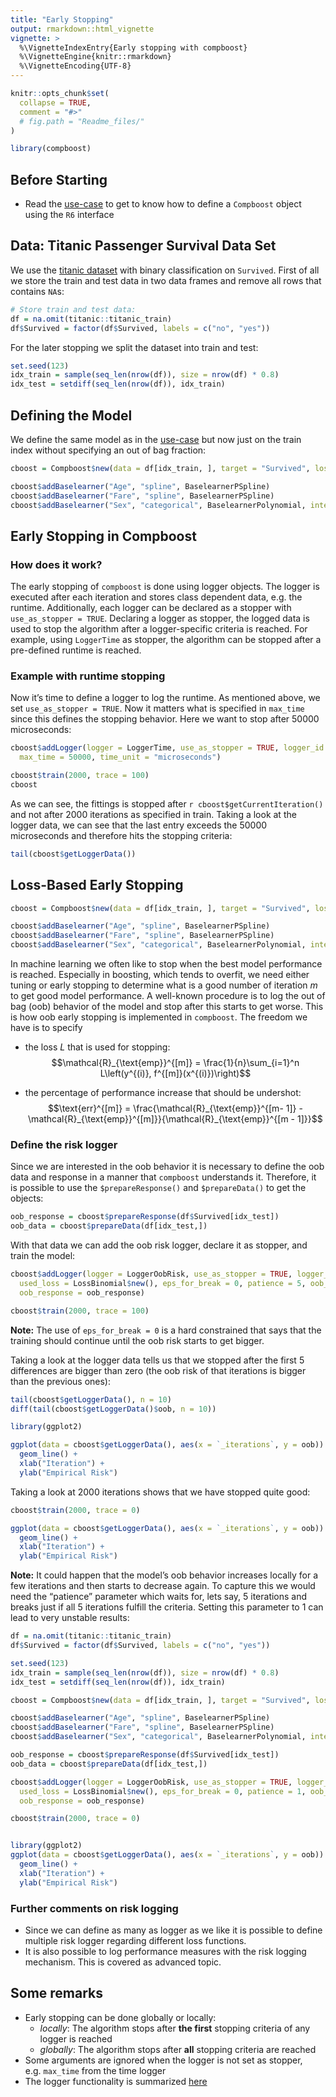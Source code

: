 ```yaml
---
title: "Early Stopping"
output: rmarkdown::html_vignette
vignette: >
  %\VignetteIndexEntry{Early stopping with compboost}
  %\VignetteEngine{knitr::rmarkdown}
  %\VignetteEncoding{UTF-8}
---
```


```r
knitr::opts_chunk$set(
  collapse = TRUE,
  comment = "#>"
  # fig.path = "Readme_files/"
)

library(compboost)
```

## Before Starting

- Read the [use-case](https://danielschalk.com/compboost/articles/getting_started/use_case.html) to get to know how to define a `Compboost` object using the `R6` interface

## Data: Titanic Passenger Survival Data Set

We use the [titanic dataset](https://www.kaggle.com/c/titanic/data) with binary
classification on `Survived`. First of all we store the train and test data
in two data frames and remove all rows that contains `NA`s:

```r
# Store train and test data:
df = na.omit(titanic::titanic_train)
df$Survived = factor(df$Survived, labels = c("no", "yes"))
```

For the later stopping we split the dataset into train and test:

```r
set.seed(123)
idx_train = sample(seq_len(nrow(df)), size = nrow(df) * 0.8)
idx_test = setdiff(seq_len(nrow(df)), idx_train)
```

## Defining the Model

We define the same model as in the [use-case](https://danielschalk.com/compboost/articles/getting_started/use_case.html) but now just on the train index without specifying an out of bag fraction:
```r
cboost = Compboost$new(data = df[idx_train, ], target = "Survived", loss = LossBinomial$new())

cboost$addBaselearner("Age", "spline", BaselearnerPSpline)
cboost$addBaselearner("Fare", "spline", BaselearnerPSpline)
cboost$addBaselearner("Sex", "categorical", BaselearnerPolynomial, intercept = FALSE)
```


## Early Stopping in Compboost

### How does it work?

The early stopping of `compboost` is done using logger objects. The logger is executed after each iteration and stores class dependent data, e.g. the runtime. Additionally, each logger can be declared as a stopper with `use_as_stopper = TRUE`. Declaring a logger as stopper, the logged data is used to stop the algorithm after a logger-specific criteria is reached. For example, using `LoggerTime` as stopper, the algorithm can be stopped after a pre-defined runtime is reached.

### Example with runtime stopping

Now it's time to define a logger to log the runtime. As mentioned above, we set `use_as_stopper = TRUE`. Now it matters what is specified in `max_time` since this defines the stopping behavior. Here we want to stop after 50000 microseconds:

```r
cboost$addLogger(logger = LoggerTime, use_as_stopper = TRUE, logger_id = "time",
  max_time = 50000, time_unit = "microseconds")

cboost$train(2000, trace = 100)
cboost
```

As we can see, the fittings is stopped after `r cboost$getCurrentIteration()` and not after 2000 iterations as specified in train. Taking a look at the logger data, we can see that the last entry exceeds the 50000 microseconds and therefore hits the stopping criteria:
```r
tail(cboost$getLoggerData())
```


## Loss-Based Early Stopping

```r
cboost = Compboost$new(data = df[idx_train, ], target = "Survived", loss = LossBinomial$new())

cboost$addBaselearner("Age", "spline", BaselearnerPSpline)
cboost$addBaselearner("Fare", "spline", BaselearnerPSpline)
cboost$addBaselearner("Sex", "categorical", BaselearnerPolynomial, intercept = FALSE)
```

In machine learning we often like to stop when the best model performance is reached. Especially in boosting, which tends to overfit, we need either tuning or early stopping to determine what is a good number of iteration $m$ to get good model performance. A well-known procedure is to log the out of bag (oob) behavior of the model and stop after this starts to get worse. This is how oob early stopping is implemented in `compboost`. The freedom we have is to specify

- the loss $L$ that is used for stopping: $$\mathcal{R}_{\text{emp}}^{[m]} = \frac{1}{n}\sum_{i=1}^n L\left(y^{(i)}, f^{[m]}(x^{(i)})\right)$$

- the percentage of performance increase that should be undershot: $$\text{err}^{[m]} = \frac{\mathcal{R}_{\text{emp}}^{[m- 1]} - \mathcal{R}_{\text{emp}}^{[m]}}{\mathcal{R}_{\text{emp}}^{[m - 1]}}$$

### Define the risk logger

Since we are interested in the oob behavior it is necessary to define the oob data and response in a manner that `compboost` understands it. Therefore, it is possible to use the `$prepareResponse()` and `$prepareData()` to get the objects:

```r
oob_response = cboost$prepareResponse(df$Survived[idx_test])
oob_data = cboost$prepareData(df[idx_test,])
```

With that data we can add the oob risk logger, declare it as stopper, and train the model:

```r
cboost$addLogger(logger = LoggerOobRisk, use_as_stopper = TRUE, logger_id = "oob",
  used_loss = LossBinomial$new(), eps_for_break = 0, patience = 5, oob_data = oob_data, 
  oob_response = oob_response)

cboost$train(2000, trace = 100)
```

**Note:** The use of `eps_for_break = 0` is a hard constrained that says that the training should continue until the oob risk starts to get bigger.

Taking a look at the logger data tells us that we stopped after the first 5 differences are bigger than zero (the oob risk of that iterations is bigger than the previous ones):
```r
tail(cboost$getLoggerData(), n = 10)
diff(tail(cboost$getLoggerData()$oob, n = 10))
```

```r
library(ggplot2)

ggplot(data = cboost$getLoggerData(), aes(x = `_iterations`, y = oob)) +
  geom_line() +
  xlab("Iteration") +
  ylab("Empirical Risk")
```

Taking a look at 2000 iterations shows that we have stopped quite good:
```r
cboost$train(2000, trace = 0)

ggplot(data = cboost$getLoggerData(), aes(x = `_iterations`, y = oob)) +
  geom_line() +
  xlab("Iteration") +
  ylab("Empirical Risk")
```

**Note:** It could happen that the model's oob behavior increases locally for a few iterations and then starts to decrease again. To capture this we would need the "patience" parameter which waits for, lets say, 5 iterations and breaks just if all 5 iterations fulfill the criteria. Setting this parameter to 1 can lead to very unstable results:
```r
df = na.omit(titanic::titanic_train)
df$Survived = factor(df$Survived, labels = c("no", "yes"))

set.seed(123)
idx_train = sample(seq_len(nrow(df)), size = nrow(df) * 0.8)
idx_test = setdiff(seq_len(nrow(df)), idx_train)

cboost = Compboost$new(data = df[idx_train, ], target = "Survived", loss = LossBinomial$new())

cboost$addBaselearner("Age", "spline", BaselearnerPSpline)
cboost$addBaselearner("Fare", "spline", BaselearnerPSpline)
cboost$addBaselearner("Sex", "categorical", BaselearnerPolynomial, intercept = FALSE)

oob_response = cboost$prepareResponse(df$Survived[idx_test])
oob_data = cboost$prepareData(df[idx_test,])

cboost$addLogger(logger = LoggerOobRisk, use_as_stopper = TRUE, logger_id = "oob",
  used_loss = LossBinomial$new(), eps_for_break = 0, patience = 1, oob_data = oob_data, 
  oob_response = oob_response)

cboost$train(2000, trace = 0)


library(ggplot2)
ggplot(data = cboost$getLoggerData(), aes(x = `_iterations`, y = oob)) +
  geom_line() +
  xlab("Iteration") +
  ylab("Empirical Risk")
```

### Further comments on risk logging

- Since we can define as many as logger as we like it is possible to define multiple risk logger regarding different loss functions.
- It is also possible to log performance measures with the risk logging mechanism. This is covered as advanced topic.

## Some remarks

- Early stopping can be done globally or locally:
    - *locally*: The algorithm stops after **the first** stopping criteria of any logger is reached
    - *globally*: The algorithm stops after **all** stopping criteria are reached
- Some arguments are ignored when the logger is not set as stopper, e.g. `max_time` from the time logger
- The logger functionality is summarized [here](https://danielschalk.com/compboost/articles/functionality/logger.html)

